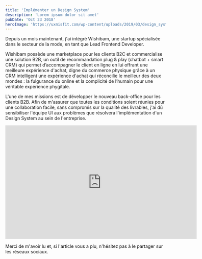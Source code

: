 ```yaml
---
title: 'Implémenter un Design System'
description: 'Lorem ipsum dolor sit amet'
pubDate: 'Oct 23 2018'
heroImage: 'https://uxmisfit.com/wp-content/uploads/2019/03/design_systems_featured.jpg'
---
```


Depuis un mois maintenant, j'ai intégré Wishibam, une startup spécialisée dans le secteur de la mode, en tant que Lead Frontend Developer.

Wishibam possède une marketplace pour les clients B2C et commercialise une solution B2B, un outil de recommandation plug & play (chatbot + smart CRM) qui permet d’accompagner le client en ligne en lui offrant une meilleure expérience d'achat, digne du commerce physique grâce à un CRM intelligent une expérience d'achat qui réconcilie le meilleur des deux mondes : la fulgurance du online et la complicité de l’humain pour une véritable expérience phygitale.

L'une de mes missions est de développer le nouveau back-office pour les clients B2B. Afin de m'assurer que toutes les conditions soient réunies pour une collaboration facile, sans compromis sur la qualité des livrables, j'ai dû sensibiliser l'équipe UI aux problèmes que résolvera l'implémentation d'un Design System au sein de l'entreprise.

<iframe src="https://docs.google.com/presentation/d/e/2PACX-1vRKChmlgDJ70hA1Q11XzdeGrJCLJ3eSwLmHVKbaIlkPtHAaSbD7OdE-l-FPwYhWiZu_FGVp6x0teQGb/embed?start=false&loop=false&delayms=3000" frameborder="0" width="600" height="356" allowfullscreen mozallowfullscreen webkitallowfullscreen></iframe>

Merci de m'avoir lu et, si l'article vous a plu, n'hésitez pas à le partager sur les réseaux sociaux.